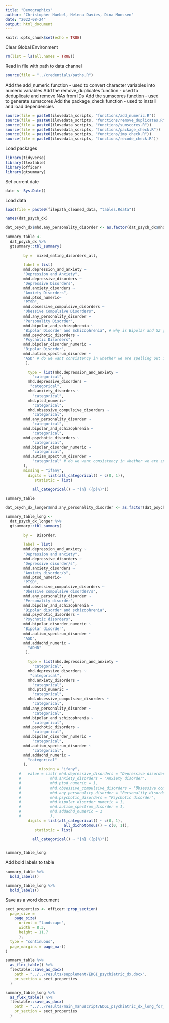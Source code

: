 ```yaml
---
title: "Demographics"
author: "Christopher Huebel, Helena Davies, Dina Monssen"
date: "2022-08-24"
output: html_document
---
```


```r
knitr::opts_chunk$set(echo = TRUE)
```

Clear Global Environment
```r
rm(list = ls(all.names = TRUE)) 
```

Read in file with path to data channel
```r
source(file = "../credentials/paths.R")
```

Add the add_numeric function - used to convert character variables into numeric variables
Add the remove_duplicates function - used to deduplicate and remove NAs from IDs
Add the sumscores function - used to generate sumscores
Add the package_check function - used to install and load dependencies
```r
source(file = paste0(ilovedata_scripts, "functions/add_numeric.R"))
source(file = paste0(ilovedata_scripts, "functions/remove_duplicates.R"))
source(file = paste0(ilovedata_scripts, "functions/sumscores.R"))
source(file = paste0(ilovedata_scripts, "functions/package_check.R"))
source(file = paste0(ilovedata_scripts, "functions/imp_check.R"))
source(file = paste0(ilovedata_scripts, "functions/recode_check.R"))
```

Load packages
```r
library(tidyverse)
library(flextable)
library(officer)
library(gtsummary)
```

Set current date
```r
date <- Sys.Date()
```

Load data
```r
load(file = paste0(filepath_cleaned_data, "tables.Rdata"))
```

```r
names(dat_psych_dx)
```

```r
dat_psych_dx$mhd.any_personality_disorder <- as.factor(dat_psych_dx$mhd.any_personality_disorder)

summary_table <-
  dat_psych_dx %>%
  gtsummary::tbl_summary(
        
        by =  mixed_eating_disorders_all,
        
        label = list(
        mhd.depression_and_anxiety ~
        "Depression and Anxiety",
        mhd.depressive_disorders ~
        "Depressive Disorders",
        mhd.anxiety_disorders ~
        "Anxiety Disorders",
        mhd.ptsd_numeric~
        "PTSD",
        mhd.obsessive_compulsive_disorders ~
        "Obessive Compulsive Disorders",
        mhd.any_personality_disorder ~
        "Personality Disorder",
        mhd.bipolar_and_schizophrenia ~
        "Bipolar Disorder and Schizophrenia", # why is Bipolar and SZ grouped here, but bipolar also appears below alone?
        mhd.psychotic_disorders ~
        "Psychotic Disorders",
        mhd.bipolar_disorder_numeric ~
        "Bipolar Disorder",
        mhd.autism_spectrum_disorder ~
        "ASD" # do we want consistency in whether we are spelling out in full or abbreviating?
         ),
                
          type = list(mhd.depression_and_anxiety ~
            "categorical",
          mhd.depressive_disorders ~
           "categorical",
          mhd.anxiety_disorders ~
            "categorical",
          mhd.ptsd_numeric~
            "categorical",
          mhd.obsessive_compulsive_disorders ~
            "categorical",
        mhd.any_personality_disorder ~
            "categorical",
        mhd.bipolar_and_schizophrenia ~
            "categorical",
        mhd.psychotic_disorders ~
            "categorical",
        mhd.bipolar_disorder_numeric ~
            "categorical",
        mhd.autism_spectrum_disorder ~
            "categorical" # do we want consistency in whether we are spelling out in full or abbreviating?
        ),
        missing = "ifany",
          digits = list(all_categorical() ~ c(0, 1)),
             statistic = list(
                             
            all_categorical() ~ "{n} ({p}%)"))

summary_table
```


```r
dat_psych_dx_longer$mhd.any_personality_disorder <- as.factor(dat_psych_dx_longer$mhd.any_personality_disorder)

summary_table_long <-
  dat_psych_dx_longer %>%
  gtsummary::tbl_summary(
        
        by =  Disorder,
        
        label = list(
        mhd.depression_and_anxiety ~
        "Depression and anxiety",
        mhd.depressive_disorders ~
        "Depressive disorder/s",
        mhd.anxiety_disorders ~
        "Anxiety disorder/s",
        mhd.ptsd_numeric~
        "PTSD",
        mhd.obsessive_compulsive_disorders ~
        "Obessive compulsive disorder/s",
        mhd.any_personality_disorder ~
        "Personality disorder",
        mhd.bipolar_and_schizophrenia ~
        "Bipolar disorder and schizophrenia",
        mhd.psychotic_disorders ~
        "Psychotic disorders",
        mhd.bipolar_disorder_numeric ~
        "Bipolar disorder",
        mhd.autism_spectrum_disorder ~
        "ASD",
        mhd.addadhd_numeric ~
          "ADHD"
         ),
                
          type = list(mhd.depression_and_anxiety ~
            "categorical",
          mhd.depressive_disorders ~
           "categorical",
          mhd.anxiety_disorders ~
            "categorical",
          mhd.ptsd_numeric ~
            "categorical",
          mhd.obsessive_compulsive_disorders ~
            "categorical",
        mhd.any_personality_disorder ~
            "categorical",
        mhd.bipolar_and_schizophrenia ~
            "categorical",
        mhd.psychotic_disorders ~
            "categorical",
        mhd.bipolar_disorder_numeric ~
            "categorical",
        mhd.autism_spectrum_disorder ~
            "categorical",
        mhd.addadhd_numeric ~ 
          "categorical"
        ),
               missing = "ifany",
      #   value = list( mhd.depressive_disorders = "Depressive disorder",
      #             mhd.anxiety_disorders = "Anxiety disorder",
      #             mhd.ptsd_numeric = 1,
      #             mhd.obsessive_compulsive_disorders = "Obsessive compulsive disorder",
      #             mhd.any_personality_disorder = "Personality disorder",
      #             mhd.psychotic_disorders = "Psychotic disorder", 
      #             mhd.bipolar_disorder_numeric = 1,
      #             mhd.autism_spectrum_disorder = 1,
      #             mhd.addadhd_numeric = 1
      #             ),
          digits = list(all_categorical() ~ c(0, 1),
                          all_dichotomous() ~ c(0, 1)),
             statistic = list(
                             
            all_categorical() ~ "{n} ({p}%)"))


summary_table_long
```



Add bold labels to table
```r
summary_table %>% 
  bold_labels() 
```

```r
summary_table_long %>% 
  bold_labels() 
```

Save as a word document
```r
sect_properties <- officer::prop_section(
  page_size = 
    page_size(
      orient = "landscape",
      width = 8.3,
      height = 11.7
      ),
  type = "continuous",
  page_margins = page_mar()
)
```

```r
summary_table %>%
  as_flex_table() %>%
  flextable::save_as_docx(
    path = "../../results/supplement/EDGI_psychiatric_dx.docx",
    pr_section = sect_properties
  )
```

```r
summary_table_long %>%
  as_flex_table() %>%
  flextable::save_as_docx(
    path = "../../results/main_manuscript/EDGI_psychiatric_dx_long_for_manuscript.docx",
    pr_section = sect_properties
  )
```

